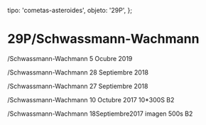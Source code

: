
  tipo: 'cometas-asteroides',
  objeto: '29P',
};

# 29P/Schwassmann-Wachmann

<Imagen
  src="registro/29P_20191005_5_0029p_20191005_i88.jpg"
  fecha="20191005"
/>

/Schwassmann-Wachmann 5 Ocubre 2019

<Imagen
  src="registro/29P_20180928_4_29p_20180928_i88.jpg"
  fecha="20180928"
/>

/Schwassmann-Wachmann 28 Septiembre 2018

<Imagen
  src="registro/29P_20180927_3_29p_20180927_i88.jpg"
  fecha="20180927"
/>

/Schwassmann-Wachmann 27 Septiembre 2018

<Imagen
  src="registro/29P_20171010_2_29p.jpg"
  fecha="20171010"
/>

/Schwassmann-Wachmann 10 Octubre 2017 10*300S B2

<Imagen
  src="registro/29P_20170918_1_29p_20170918_i88.jpg"
  fecha="20170918"
/>

/Schwassmann-Wachmann 18Septiembre2017 imagen 500s B2